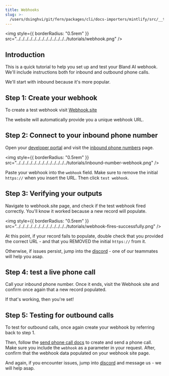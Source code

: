 ```yaml
---
title: Webhooks
slug: >-
  /users/dsinghvi/git/fern/packages/cli/docs-importers/mintlify/src/__test__/fixtures/bland/tutorials/webhooks
---
```



<img style={{ borderRadius: "0.5rem" }} src="../../../../../../../../../../../../../tutorials/webhook.png" />

## Introduction

This is a quick tutorial to help you set up and test your Bland AI webhook. We'll include instructions both for inbound and outbound phone calls.

We'll start with inbound because it's more popular.

## Step 1: Create your webhook

To create a test webhook visit [Webhook.site](https://webhook.site/)

The website will automatically provide you a unique webhook URL.

## Step 2: Connect to your inbound phone number

Open your [developer portal](https://app.bland.ai) and visit the [inbound phone numbers](https://app.bland.ai/home?page=inbound-number) page.

<img style={{ borderRadius: "0.5rem" }} src="../../../../../../../../../../../../../tutorials/inbound-number-webhook.png" />

Paste your webhook into the `webhook` field. Make sure to remove the initial `https://` when you insert the URL. Then click `test webhook`.

## Step 3: Verifying your outputs

Navigate to webhook.site page, and check if the test webhook fired correctly. You'll know it worked because a new record will populate.

<img style={{ borderRadius: "0.5rem" }} src="../../../../../../../../../../../../../tutorials/webhook-fires-successfully.png" />

At this point, if your record fails to populate, double check that you provided the correct URL - and that you REMOVED the initial `https://` from it.

Otherwise, if issues persist, jump into the [discord](https://discord.gg/QvxDz8zcKe) - one of our teammates will help you asap.

## Step 4: test a live phone call

Call your inbound phone number. Once it ends, visit the Webhook site and confirm once again that a new record populated.

If that's working, then you're set!

## Step 5: Testing for outbound calls

To test for outbound calls, once again create your webhook by referring back to step 1.

Then, follow the [send phone call docs](https://docs.bland.ai/api-v1/post/calls) to create and send a phone call. Make sure you include the `webhook` as a parameter in your request. After, confirm that the webhook data populated on your webhook site page.

And again, if you encounter issues, jump into [discord](https://discord.gg/QvxDz8zcKe) and message us - we will help asap.
